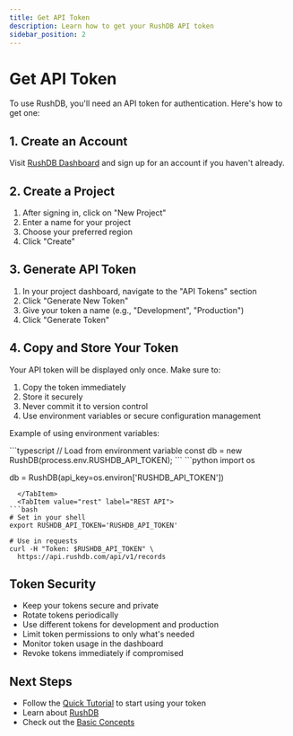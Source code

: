 ```yaml
---
title: Get API Token
description: Learn how to get your RushDB API token
sidebar_position: 2
---
```


# Get API Token

To use RushDB, you'll need an API token for authentication. Here's how to get one:

## 1. Create an Account

Visit [RushDB Dashboard](https://dashboard.rushdb.com) and sign up for an account if you haven't already.

## 2. Create a Project

1. After signing in, click on "New Project"
2. Enter a name for your project
3. Choose your preferred region
4. Click "Create"

## 3. Generate API Token

1. In your project dashboard, navigate to the "API Tokens" section
2. Click "Generate New Token"
3. Give your token a name (e.g., "Development", "Production")
4. Click "Generate Token"

## 4. Copy and Store Your Token

Your API token will be displayed only once. Make sure to:

1. Copy the token immediately
2. Store it securely
3. Never commit it to version control
4. Use environment variables or secure configuration management

Example of using environment variables:


<Tabs groupId="programming-language">
  <TabItem value="typescript" label="TypeScript" default>
```typescript
// Load from environment variable
const db = new RushDB(process.env.RUSHDB_API_TOKEN);
```
  </TabItem>
  <TabItem value="python" label="Python">
```python
import os

db = RushDB(api_key=os.environ['RUSHDB_API_TOKEN'])
```
  </TabItem>
  <TabItem value="rest" label="REST API">
```bash
# Set in your shell
export RUSHDB_API_TOKEN='RUSHDB_API_TOKEN'

# Use in requests
curl -H "Token: $RUSHDB_API_TOKEN" \
  https://api.rushdb.com/api/v1/records
```
  </TabItem>
</Tabs>

## Token Security

- Keep your tokens secure and private
- Rotate tokens periodically
- Use different tokens for development and production
- Limit token permissions to only what's needed
- Monitor token usage in the dashboard
- Revoke tokens immediately if compromised

## Next Steps

- Follow the [Quick Tutorial](../get-started/quick-tutorial) to start using your token
- Learn about [RushDB](../concepts/records)
- Check out the [Basic Concepts](../concepts/records)
